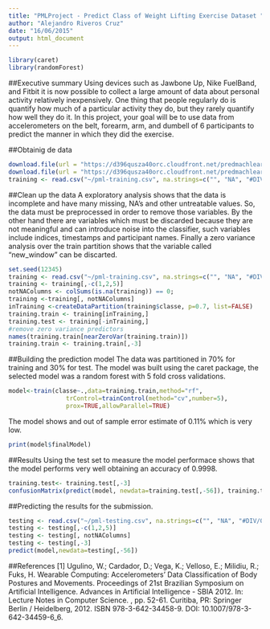 ```yaml
---
title: "PMLProject - Predict Class of Weight Lifting Exercise Dataset "
author: "Alejandro Riveros Cruz"
date: "16/06/2015"
output: html_document
---
```

```r
library(caret)
library(randomForest)
```

##Executive summary
Using devices such as Jawbone Up, Nike FuelBand, and Fitbit it is now possible to collect a large amount of data about personal activity relatively inexpensively. One thing that people regularly do is quantify how much of a particular activity they do, but they rarely quantify how well they do it. In this project, your goal will be to use data from accelerometers on the belt, forearm, arm, and dumbell of 6 participants to predict the manner in which they did the exercise.


##Obtainig de data
```r
download.file(url = "https://d396qusza40orc.cloudfront.net/predmachlearn/pml-training.csv",destfile = "~/pml-training.csv",method = "curl")
download.file(url = "https://d396qusza40orc.cloudfront.net/predmachlearn/pml-testing.csv", destfile = "~/pml-testing.csv",method = "curl")
training <- read.csv("~/pml-training.csv", na.strings=c("", "NA", "#DIV/0!"))
```

##Clean up the data
A exploratory analysis shows that the data is incomplete and have many missing, NA's and other untreatable values. So, the data must be preprocessed in order to remove those variables. By the other hand there are variables which must be discarded because they are not meaningful and can introduce noise into the classifier, such variables include indices, timestamps and participant names. Finally a zero variance analysis over the train partition shows that the variable called "new_window" can be discarted.


```r
set.seed(12345)
training <- read.csv("~/pml-training.csv", na.strings=c("", "NA", "#DIV/0!"))
training <- training[,-c(1,2,5)]
notNAColumns <- colSums(is.na(training)) == 0;
training <-training[, notNAColumns]
inTraining <-createDataPartition(training$classe, p=0.7, list=FALSE)
training.train <- training[inTraining,]
training.test <- training[-inTraining,]
#remove zero variance predictors
names(training.train[nearZeroVar(training.train)])
training.train <- training.train[,-3]
````

##Building the prediction model
The data was partitioned in 70% for training and 30% for test. The model was built using the caret package, the selected model was a random forest with 5 fold cross validations.
```r
model<-train(classe~.,data=training.train,method="rf",
                trControl=trainControl(method="cv",number=5),
                prox=TRUE,allowParallel=TRUE)
```

The model shows and out of sample error estimate of  0.11% which is very low.
```r
print(model$finalModel)
```

##Results 
Using the test set to measure the model performace shows that the model performs very well obtaining an accuracy of 0.9998.
```r
training.test<- training.test[,-3]
confusionMatrix(predict(model, newdata=training.test[,-56]), training.test$classe)
```

##Predicting the results for the submission. 
```r
testing <- read.csv("~/pml-testing.csv", na.strings=c("", "NA", "#DIV/0!"))
testing <- testing[,-c(1,2,5)]
testing <- testing[, notNAColumns]
testing <- testing[,-3]    	
predict(model,newdata=testing[,-56])
````

##References
[1] Ugulino, W.; Cardador, D.; Vega, K.; Velloso, E.; Milidiu, R.; Fuks, H. Wearable Computing: Accelerometers' Data Classification of Body Postures and Movements. Proceedings of 21st Brazilian Symposium on Artificial Intelligence. Advances in Artificial Intelligence - SBIA 2012. In: Lecture Notes in Computer Science. , pp. 52-61. Curitiba, PR: Springer Berlin / Heidelberg, 2012. ISBN 978-3-642-34458-9. DOI: 10.1007/978-3-642-34459-6_6. 